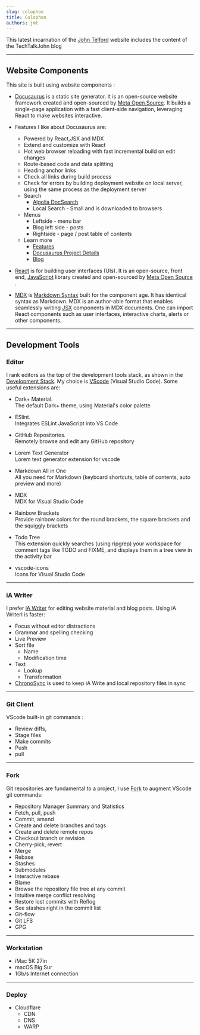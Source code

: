 ```yaml
---
slug: colophon
title: Colophon
authors: jmt
---
```


This latest incarnation of the [John Telford](https://johntelford.com/) website  includes the content of the TechTalkJohn blog

---

## Website Components

This site is built using website components :

- [Docusaurus](https://docusaurus.io/) is a static site generator. It is an open-source website framework created and open-sourced by [Meta Open Source](https://opensource.fb.com/). It builds a single-page application with a fast client-side navigation, leveraging React to make websites interactive.

- Features I like about Docusaurus are:
	- Powered by React,JSX and MDX
	- Extend and customize with React
	- Hot web browser reloading with fast incremental build on edit changes
	- Route-based code and data splitting
	- Heading anchor links
	- Check all links during build process
	- Check for errors by building deployment website on local server, using the same process as the deployment server
	- Search
		- [Algolia DocSearch](https://docusaurus.io/docs/search#using-algolia-docsearch)
		- Local Search - Small and is downloaded to browsers 
	- Menus
		- Leftside - menu bar
		- Blog left side - posts
		- Rightside - page / post table of contents
	- Learn more
		- [Features](https://docusaurus.io/docs#features)
		- [Docusaurus Project Details](https://opensource.fb.com/projects/docusaurus)
		- [Blog](./blog)

- [React](https://reactjs.org/) is for building user interfaces (UIs). It is an open-source, front end, [JavaScript](https://developer.mozilla.org/en-US/docs/Web/JavaScript) library created and open-sourced by [Meta Open Source](https://opensource.fb.com/) . 


- [MDX](https://mdxjs.com) is [Markdown Syntax](https://daringfireball.net/projects/markdown/syntax) built for the component age. It has identical syntax as Markdown. MDX is an author-able format that enables seamlessly writing [JSX](https://mdxjs.com/getting-started/#jsx) components in MDX documents. One can import React components such as user interfaces, interactive charts, alerts or other components.

---

## Development Tools

### Editor

I rank editors as the top of the development tools stack, as shown in the [Development Stack](developmentstack). My choice is [VScode](developmenttools#vscode) (Visual Studio Code). Some useful extensions are:

- Dark+ Material.  
The default Dark+ theme, using Material's color palette

- ESlint.  
Integrates ESLint JavaScript into VS Code

- GitHub Repositories.  
Remotely browse and edit any GitHub repository

- Lorem Text Generator  
Lorem text generator extension for vscode

-  Markdown All in One  
All you need for Markdown (keyboard shortcuts, table of contents, auto preview and more)

- MDX  
MDX for Visual Studio Code

- Rainbow Brackets  
Provide rainbow colors for the round brackets, the square brackets and the squiggly brackets

- Todo Tree  
This extension quickly searches (using ripgrep) your workspace for comment tags like TODO and FIXME, and displays them in a tree view in the activity bar

- vscode-icons  
Icons for Visual Studio Code

---

### iA Writer

I prefer [iA Writer](material#iawriter) for editing website material and blog posts. Using iA Writerl is faster: 
- Focus without editor distractions
- Grammar and spelling checking
- Live Preview
- Sort file
	- Name
	- Modification time 
- Text 
	- Lookup
	- Transformation
- [ChronoSync](material#chronosync) is used to keep iA Write and local repository files in sync

---

### Git Client

VScode built-in git commands :

 - Review diffs, 
 - Stage files
 - Make commits
 - Push 
 - pull 

---

### Fork
Git repositories are fundamental to a project, I use [Fork](https://git-fork.com) to augment VScode git commands:

- Repository Manager Summary and Statistics
- Fetch, pull, push
- Commit, amend
- Create and delete branches and tags
- Create and delete remote repos
- Checkout branch or revision
- Cherry-pick, revert
- Merge
- Rebase
- Stashes
- Submodules
- Interactive rebase
- Blame
- Browse the repository file tree at any commit
- Intuitive merge conflict resolving
- Restore lost commits with Reflog
- See stashes right in the commit list
- Git-flow
- Git LFS
- GPG

---

### Workstation

- iMac 5K 27in
- macOS Big Sur
- 1Gb/s Internet connection

---

### Deploy

- Cloudflare
	- CDN
	- DNS
	- WARP
